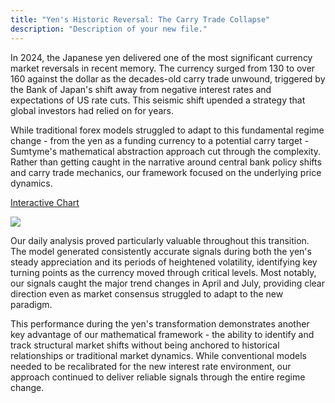 ```yaml
---
title: "Yen's Historic Reversal: The Carry Trade Collapse"
description: "Description of your new file."
---
```


In 2024, the Japanese yen delivered one of the most significant currency market reversals in recent memory. The currency surged from 130 to over 160 against the dollar as the decades-old carry trade unwound, triggered by the Bank of Japan's shift away from negative interest rates and expectations of US rate cuts. This seismic shift upended a strategy that global investors had relied on for years.

While traditional forex models struggled to adapt to this fundamental regime change - from the yen as a funding currency to a potential carry target - Sumtyme's mathematical abstraction approach cut through the complexity. Rather than getting caught in the narrative around central bank policy shifts and carry trade mechanics, our framework focused on the underlying price dynamics.

[Interactive Chart](https://www.sumtyme.ai/jpy)

![](</images/jpy-2023-2024.png>)


Our daily analysis proved particularly valuable throughout this transition. The model generated consistently accurate signals during both the yen's steady appreciation and its periods of heightened volatility, identifying key turning points as the currency moved through critical levels. Most notably, our signals caught the major trend changes in April and July, providing clear direction even as market consensus struggled to adapt to the new paradigm.

This performance during the yen's transformation demonstrates another key advantage of our mathematical framework - the ability to identify and track structural market shifts without being anchored to historical relationships or traditional market dynamics. While conventional models needed to be recalibrated for the new interest rate environment, our approach continued to deliver reliable signals through the entire regime change.